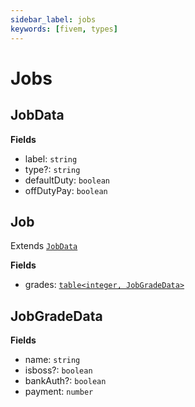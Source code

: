 ```yaml
---
sidebar_label: jobs
keywords: [fivem, types]
---
```


# Jobs

## JobData

**Fields**

- label: `string`
- type?: `string`
- defaultDuty: `boolean`
- offDutyPay: `boolean`

## Job

Extends [`JobData`](#jobdata)

**Fields**

- grades: [`table<integer, JobGradeData>`](#jobgradedata)

## JobGradeData

**Fields**

- name: `string`
- isboss?: `boolean`
- bankAuth?: `boolean`
- payment: `number`